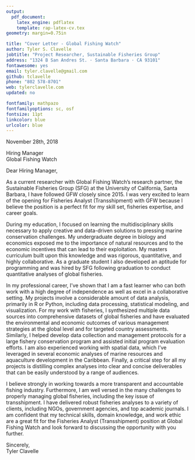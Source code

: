 ```yaml
---
output: 
  pdf_document:
    latex_engine: pdflatex
    template: rap-latex-cv.tex
geometry: margin=0.75in

title: "Cover Letter - Global Fishing Watch"
author: Tyler S. Clavelle
jobtitle: "Project Researcher, Sustainable Fisheries Group"
address: "1324 B San Andres St. · Santa Barbara · CA 93101"
fontawesome: yes
email: tyler.clavelle@gmail.com
github: tclavelle
phone: "802 578-8701"
web: tylerclavelle.com
updated: no

fontfamily: mathpazo
fontfamilyoptions: sc, osf
fontsize: 11pt
linkcolor: blue
urlcolor: blue
---
```


\vspace{20px}    
    
November 28th, 2018  

\vspace{10px}    
    
Hiring Manager  
Global Fishing Watch  

\vspace{20px}        

Dear Hiring Manager,

As a current researcher with Global Fishing Watch's research partner, the Sustainable Fisheries Group (SFG) at the University of California, Santa Barbara, I have followed GFW closely since 2015. I was very excited to learn of the opening for Fisheries Analyst (Transshipment) with GFW because I believe the position is a perfect fit for my skill set, fisheries expertise, and career goals. 

During my education, I focused on learning the multidisciplinary skills necessary to apply creative and data-driven solutions to pressing marine conservation challenges. My undergraduate degree in biology and economics exposed me to the importance of natural resources and to the economic incentives that can lead to their exploitation. My masters curriculum built upon this knowledge and was rigorous, quantitative, and highly collaborative. As a graduate student I also developed an aptitude for programming and was hired by SFG following graduation to conduct quantitative analyses of global fisheries.

In my professional career, I've shown that I am a fast learner who can both work with a high degree of independence as well as excel in a collaborative setting. My projects involve a considerable amount of data analysis, primarily in R or Python, including data processing, statistical modeling, and visualization. For my work with fisheries, I synthesized multiple data sources into comprehensive datasets of global fisheries and have evaluated the environmental and economic outcomes of various management strategies at the global level and for targeted country assessments. Similarly, I helped develop data collection and management protocols for a large fishery conservation program and assisted initial program evaluation efforts. I am also experienced working with spatial data, which I've leveraged in several economic analyses of marine resources and aquaculture development in the Caribbean. Finally, a critical step for all my projects is distilling complex analyses into clear and concise deliverables that can be easily understood by a range of audiences.   

I believe strongly in working towards a more transparent and accountable fishing industry. Furthermore, I am well versed in the many challenges to properly managing global fisheries, including the key issue of transshipment. I have delivered robust fisheries analyses to a variety of clients, including NGOs, government agencies, and top academic journals. I am confident that my technical skills, domain knowledge, and work ethic are a great fit for the Fisheries Analyst (Transshipment) position at Global Fishing Watch and look forward to discussing the opportunity with you further.

\vspace{20px} 

Sincerely,  
Tyler Clavelle
